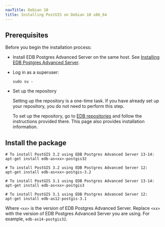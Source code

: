 ```yaml
---
navTitle: Debian 10
title: Installing PostGIS on Debian 10 x86_64
---
```


## Prerequisites

Before you begin the installation process:

- Install EDB Postgres Advanced Server on the same host. See [Installing EDB Postgres Advanced Server](/epas/latest/epas_inst_linux).

- Log in as a superuser:

  ```shell
  sudo su -
  ```

- Set up the repository

  Setting up the repository is a one-time task. If you have already set up your repository, you do not need to perform this step.

  To set up the repository, go to [EDB repositories](https://www.enterprisedb.com/repos-downloads) and follow the instructions provided there. This page also provides installation information.

## Install the package

```shell
# To install PostGIS 3.2 using EDB Postgres Advanced Server 13-14:
apt-get install edb-as<xx>-postgis32

# To install PostGIS 3.2 using EDB Postgres Advanced Server 12:
apt-get install edb-as<xx>-postgis-3.2

# To install PostGIS 3.1 using EDB Postgres Advanced Server 13-14:
apt-get install edb-as<xx>-postgis3

# To install PostGIS 3.1 using EDB Postgres Advanced Server 12:
apt-get install edb-as12-postgis-3.1
```

Where `<xx>` is the version of EDB Postgres Advanced Server. Replace `<xx>` with the version of EDB Postgres Advanced Server you are using. For example, `edb-as14-postgis32`.
